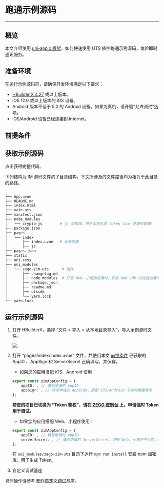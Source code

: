 
# 跑通示例源码
---


## 概览

本文介绍使用 [uni-app x 框架](https://doc.dcloud.net.cn/uni-app-x/)，如何快速使用 UTS 插件跑通示例源码，体验即时通讯服务。

## 准备环境

在运行示例源码前，请确保开发环境满足以下要求：

- [HBuilder X 4.27](https://www.dcloud.io/hbuilderx.html) 或以上版本。
- iOS 12.0 或以上版本的 iOS 设备。
- Android 版本不低于 5.0 的 Android 设备。如果为真机，请开启“允许调试”选项。
- iOS/Android 设备已经连接到 Internet。

## 前提条件

<Content />
<Content1 />

## 获取示例源码

<Card title="示例源码" href="https://artifact-demo.zego.im/zim/example/uni-app/ZIMUniAppXExample.zip" target="_blank">点击获得完整代码。</Card>

下列结构为 IM 源码文件的子目录结构，下文所涉及的文件路径均为相对于此目录的路径。

```bash
.
├── App.uvue
├── README.md
├── index.html
├── main.uts
├── manifest.json
├── node_modules
│   └── crypto-js        # js 加密库，用于本地生成 token（zim 登录时需要）
├── package.json
├── pages
│   └── index
│       ├── index.uvue   # 业务页面
│       ├── js
├── pages.json
├── static
├── uni.scss
├── uni_modules
│   └── zego-zim-uts      # 插件
│       ├── changelog.md
│       ├── node_modules  # 开发 Web、小程序应用时，安装 npm sdk 成功后创建的依赖库目录
│       ├── package.json
│       ├── readme.md
│       ├── utssdk
│       └── yarn.lock
└── yarn.lock
```

## 运行示例源码

1. 打开 HBuilderX，选择 “文件 > 导入 > 从本地目录导入”，导入示例源码文件。

    <Frame width="512" height="auto" caption="">
      <img src="https://doc-media.zego.im/sdk-doc/Pics/ZIM/Web/import_uni_project.png" />
    </Frame>


2. 打开 “pages/index/index.uvue” 文件，并使用本文 [前提条件](#前提条件) 已获取的 AppID 、AppSign 和 ServerSecret 正确填写，并保存。

    - 如果您的应用搭配 iOS、Android 使用：

    ```typescript
    export const zimAppConfig = {
        appID: , // 填写申请的 AppID
        appSign: , // 填写申请的 AppSign，搭配 iOS/Android 平台时需要填写
    }; 
    ```
    
    **若您的项目已切换为 “Token 鉴权”，请在 [ZEGO 控制台](https://console.zego.im) 上，申请临时 Token 用于调试。**

    - 如果您的应用搭配 Web、小程序使用：

    ```typescript
    export const zimAppConfig = {
        appID: , // 填写申请的 AppID
        serverSecret: , // 填写申请的 ServerSecret，搭配 Web、小程序平台时，需要生成 Token 使用
    }; 
    ```
    在 `uni_modules/zego-zim-uts` 目录下运行 `npm run install` 安装 npm 加密库，用于生成 Token。
    

3. 自定义调试基座

具体操作请参考 [制作自定义调试基座](./send-and-receive-messages#231-制作自定义调试基座)。
